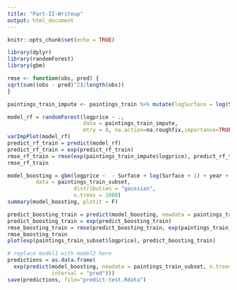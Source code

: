 ```yaml
---
title: "Part-II-Writeup"
output: html_document
---
```


```r
knitr::opts_chunk$set(echo = TRUE)
```

```r
library(dplyr)
library(randomForest)
library(gbm)
```

```r
rmse <- function(obs, pred) {
sqrt(sum((obs - pred)^2)/length(obs))
}

paintings_train_impute <- paintings_train %>% mutate(logSurface = log(Surface+1)) %>% select(diff_origin, artistliving, Interm, figures,engraved, original, prevcoll, othartist, paired, finished, lrgfont, relig, landsALL, lands_sc, lands_elem, lands_figs, lands_ment, arch, mytho, peasant, othgenre, singlefig, portrait, still_life, discauth, history, allegory, pastorale, other,origin_author, origin_cat, school_pntg, Shape,  mat, materialCat, dealer, winningbiddertype, endbuyer, type_intermed,position, year, logSurface, nfigures,logprice) %>% impute_NA()

model_rf = randomForest(logprice ~ ., 
                        data = paintings_train_impute,
                        mtry = 8, na.action=na.roughfix,importance=TRUE)
varImpPlot(model_rf)
predict_rf_train = predict(model_rf)
predict_rf_train = exp(predict_rf_train)
rmse_rf_train = rmse(exp(paintings_train_impute$logprice), predict_rf_train)
rmse_rf_train
```


```r
model_boosting = gbm(logprice ~  - Surface + log(Surface + 1) + year + diff_origin + Interm + engraved + prevcoll + finished + lrgfont + dealer + lands_sc + peasant + portrait + still_life + discauth + materialCat + endbuyer + origin_author +Shape + artistliving,
         data = paintings_train_subset,
                     distribution = "gaussian",
                     n.trees = 1000)
summary(model_boosting, plotit = F)

predict_boosting_train = predict(model_boosting, newdata = paintings_train_subset, n.trees = 1000,type = "response")
predict_boosting_train = exp(predict_boosting_train)
rmse_boosting_train = rmse(predict_boosting_train, exp(paintings_train_subset$logprice))
rmse_boosting_train 
plot(exp(paintings_train_subset$logprice), predict_boosting_train)
```


```r
# replace model1 with model2 here
predictions = as.data.frame(
  exp(predict(model_boosting, newdata = paintings_train_subset, n.trees = 1000,
              interval = "pred")))
save(predictions, file="predict-test.Rdata")
```
